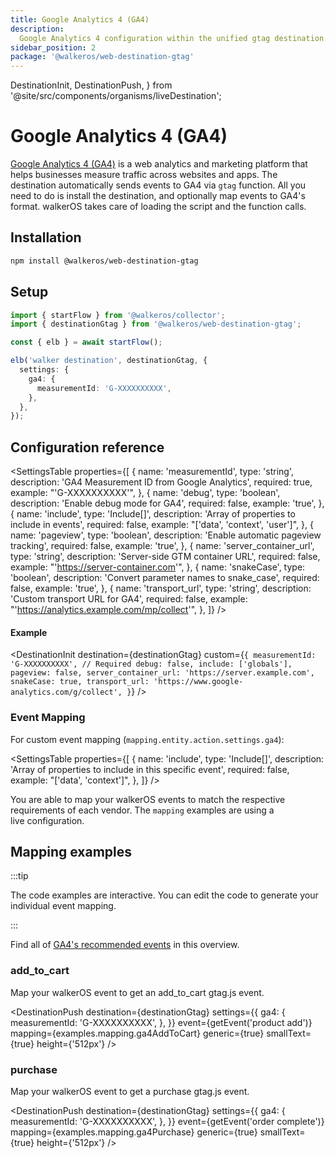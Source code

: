 ```yaml
---
title: Google Analytics 4 (GA4)
description:
  Google Analytics 4 configuration within the unified gtag destination
sidebar_position: 2
package: '@walkeros/web-destination-gtag'
---
```


  DestinationInit,
  DestinationPush,
} from '@site/src/components/organisms/liveDestination';

# Google Analytics 4 (GA4)

<PackageLink
  env="web"
  github="packages/web/destinations/gtag"
  npm="@walkeros/web-destination-gtag"
/>

[Google Analytics 4 (GA4)](https://support.google.com/analytics/answer/10089681?hl=en&ref_topic=14089939&sjid=11701302784514925217-EU)
is a web analytics and marketing platform that helps businesses measure traffic
across websites and apps. The destination automatically sends events to GA4 via
`gtag` function. All you need to do is install the destination, and optionally
map events to GA4's format. walkerOS takes care of loading the script and the
function calls.

## Installation

```bash
npm install @walkeros/web-destination-gtag
```

## Setup

```typescript
import { startFlow } from '@walkeros/collector';
import { destinationGtag } from '@walkeros/web-destination-gtag';

const { elb } = await startFlow();

elb('walker destination', destinationGtag, {
  settings: {
    ga4: {
      measurementId: 'G-XXXXXXXXXX',
    },
  },
});
```

## Configuration reference

<SettingsTable
  properties={[
    {
      name: 'measurementId',
      type: 'string',
      description: 'GA4 Measurement ID from Google Analytics',
      required: true,
      example: "'G-XXXXXXXXXX'",
    },
    {
      name: 'debug',
      type: 'boolean',
      description: 'Enable debug mode for GA4',
      required: false,
      example: 'true',
    },
    {
      name: 'include',
      type: 'Include[]',
      description: 'Array of properties to include in events',
      required: false,
      example: "['data', 'context', 'user']",
    },
    {
      name: 'pageview',
      type: 'boolean',
      description: 'Enable automatic pageview tracking',
      required: false,
      example: 'true',
    },
    {
      name: 'server_container_url',
      type: 'string',
      description: 'Server-side GTM container URL',
      required: false,
      example: "'https://server-container.com'",
    },
    {
      name: 'snakeCase',
      type: 'boolean',
      description: 'Convert parameter names to snake_case',
      required: false,
      example: 'true',
    },
    {
      name: 'transport_url',
      type: 'string',
      description: 'Custom transport URL for GA4',
      required: false,
      example: "'https://analytics.example.com/mp/collect'",
    },
  ]}
/>

#### Example

<DestinationInit
  destination={destinationGtag}
  custom={`{
    measurementId: 'G-XXXXXXXXXX', // Required
    debug: false,
    include: ['globals'],
    pageview: false,
    server_container_url: 'https://server.example.com',
    snakeCase: true,
    transport_url: 'https://www.google-analytics.com/g/collect',
  }`}
/>

### Event Mapping

For custom event mapping (`mapping.entity.action.settings.ga4`):

<SettingsTable
  properties={[
    {
      name: 'include',
      type: 'Include[]',
      description: 'Array of properties to include in this specific event',
      required: false,
      example: "['data', 'context']",
    },
  ]}
/>

You are able to map your walkerOS events to match the respective requirements of
each vendor. The `mapping` examples are using a
live&nbsp;<Link to="#configuration-reference">configuration</Link>.

## Mapping examples

:::tip

The code examples are interactive. You can edit the code to generate your
individual event mapping.

:::

Find all of
[GA4's recommended events](https://developers.google.com/analytics/devguides/collection/ga4/reference/events?hl=en&client_type=gtag)
in this overview.

### add_to_cart

Map your walkerOS event to get
an&nbsp;<Link to="https://developers.google.com/analytics/devguides/collection/ga4/reference/events?sjid=10736118709897970414-EU&client_type=gtag#add_to_cart">add_to_cart</Link>
gtag.js event.

<DestinationPush
  destination={destinationGtag}
  settings={{
    ga4: {
      measurementId: 'G-XXXXXXXXXX',
    },
  }}
  event={getEvent('product add')}
  mapping={examples.mapping.ga4AddToCart}
  generic={true}
  smallText={true}
  height={'512px'}
/>

### purchase

Map your walkerOS event to get
a&nbsp;<Link to="https://developers.google.com/analytics/devguides/collection/ga4/reference/events?sjid=10736118709897970414-EU&client_type=gtag#purchase">purchase</Link>
gtag.js event.

<DestinationPush
  destination={destinationGtag}
  settings={{
    ga4: {
      measurementId: 'G-XXXXXXXXXX',
    },
  }}
  event={getEvent('order complete')}
  mapping={examples.mapping.ga4Purchase}
  generic={true}
  smallText={true}
  height={'512px'}
/>
